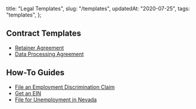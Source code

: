   title: "Legal Templates",
  slug: "/templates",
  updatedAt: "2020-07-25",
  tags: "templates",
};

## Contract Templates

* [Retainer Agreement](/templates/retainer-agreement)
* [Data Processing Agreement](/templates/data-processing-agreement)

## How-To Guides

* [File an Employment Discrimination Claim](/how-to/file-employment-discrimination-claims)
* [Get an EIN](/how-to/get-an-ein)
* [File for Unemployment in Nevada](/how-to/file-for-unemployment-in-nevada)
